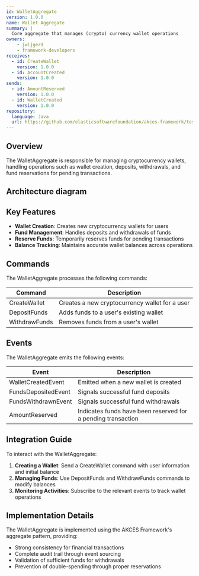```yaml
---
id: WalletAggregate
version: 1.0.0
name: Wallet Aggregate
summary: |
  Core aggregate that manages (crypto) currency wallet operations
owners:
    - jwijgerd
    - framework-developers
receives:
  - id: CreateWallet
    version: 1.0.0
  - id: AccountCreated
    version: 1.0.0
sends:
  - id: AmountReserved
    version: 1.0.0
  - id: WalletCreated
    version: 1.0.0
repository:
  language: Java
  url: https://github.com/elasticsoftwarefoundation/akces-framework/test-apps/crypto-trading/eventcatalog/domains/Trading/services/WalletAggregate
---
```





## Overview

The WalletAggregate is responsible for managing cryptocurrency wallets, handling operations such as wallet creation, deposits, withdrawals, and fund reservations for pending transactions.

<Tiles>
    <Tile icon="DocumentIcon" href={`/docs/services/${frontmatter.id}/${frontmatter.version}/changelog`} title="View the changelog" description="View the history and evolution of this service" />
    <Tile icon="UserGroupIcon" href="/docs/teams/framework-developers" title="Contact the team" description="Questions? Contact the service owners" />
    <Tile icon="BoltIcon" href={`/visualiser/services/${frontmatter.id}/${frontmatter.version}`} title={`Sends ${frontmatter.sends.length} messages`} description="This service emits events to notify downstream consumers" />
    <Tile icon="BoltIcon" href={`/visualiser/services/${frontmatter.id}/${frontmatter.version}`} title={`Receives ${frontmatter.receives.length} commands`} description="This service processes commands to manage wallet state" />
</Tiles>

## Architecture diagram

<NodeGraph title="WalletAggregate Service Flow" />

## Key Features

- **Wallet Creation**: Creates new cryptocurrency wallets for users
- **Fund Management**: Handles deposits and withdrawals of funds
- **Reserve Funds**: Temporarily reserves funds for pending transactions
- **Balance Tracking**: Maintains accurate wallet balances across operations

## Commands

The WalletAggregate processes the following commands:

| Command | Description |
|---------|-------------|
| CreateWallet | Creates a new cryptocurrency wallet for a user |
| DepositFunds | Adds funds to a user's existing wallet |
| WithdrawFunds | Removes funds from a user's wallet |

## Events

The WalletAggregate emits the following events:

| Event | Description |
|-------|-------------|
| WalletCreatedEvent | Emitted when a new wallet is created |
| FundsDepositedEvent | Signals successful fund deposits |
| FundsWithdrawnEvent | Signals successful fund withdrawals |
| AmountReserved | Indicates funds have been reserved for a pending transaction |

## Integration Guide

To interact with the WalletAggregate:

1. **Creating a Wallet**: Send a CreateWallet command with user information and initial balance
2. **Managing Funds**: Use DepositFunds and WithdrawFunds commands to modify balances
3. **Monitoring Activities**: Subscribe to the relevant events to track wallet operations

## Implementation Details

The WalletAggregate is implemented using the AKCES Framework's aggregate pattern, providing:

- Strong consistency for financial transactions
- Complete audit trail through event sourcing
- Validation of sufficient funds for withdrawals
- Prevention of double-spending through proper reservations

<Footer />